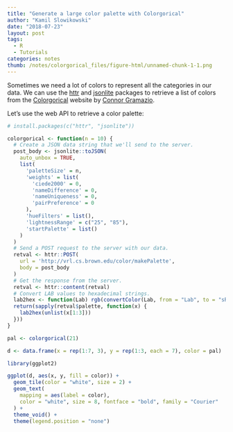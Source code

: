 ```yaml
---
title: "Generate a large color palette with Colorgorical"
author: "Kamil Slowikowski"
date: "2018-07-23"
layout: post
tags:
  - R
  - Tutorials
categories: notes
thumb: /notes/colorgorical_files/figure-html/unnamed-chunk-1-1.png
---
```


Sometimes we need a lot of colors to represent all the categories in our data.
We can use the [httr] and [jsonlite] packages to retrieve a list of colors from
the [Colorgorical] website by [Connor Gramazio].

[Connor Gramazio]: https://github.com/connorgr

<!--more-->

Let's use the web API to retrieve a color palette:

[httr]: https://httr.r-lib.org
[jsonlite]: https://github.com/jeroen/jsonlite
[Colorgorical]: http://vrl.cs.brown.edu/color

```r
# install.packages(c("httr", "jsonlite"))

colorgorical <- function(n = 10) {
  # Create a JSON data string that we'll send to the server.
  post_body <- jsonlite::toJSON(
    auto_unbox = TRUE,
    list(
      'paletteSize' = n,
      'weights' = list(
        'ciede2000' = 0,
        'nameDifference' = 0,
        'nameUniqueness' = 0,
        'pairPreference' = 0
      ),
      'hueFilters' = list(),
      'lightnessRange' = c("25", "85"),
      'startPalette' = list()
    )
  )
  # Send a POST request to the server with our data.
  retval <- httr::POST(
    url = 'http://vrl.cs.brown.edu/color/makePalette',
    body = post_body
  )
  # Get the response from the server.
  retval <- httr::content(retval)
  # Convert LAB values to hexadecimal strings.
  lab2hex <- function(Lab) rgb(convertColor(Lab, from = "Lab", to = "sRGB"))
  return(sapply(retval$palette, function(x) {
    lab2hex(unlist(x[1:3]))
  }))
}

pal <- colorgorical(21)

d <- data.frame(x = rep(1:7, 3), y = rep(1:3, each = 7), color = pal)

library(ggplot2)

ggplot(d, aes(x, y, fill = color)) +
  geom_tile(color = "white", size = 2) +
  geom_text(
    mapping = aes(label = color),
    color = "white", size = 8, fontface = "bold", family = "Courier"
  ) +
  theme_void() +
  theme(legend.position = "none")
```
